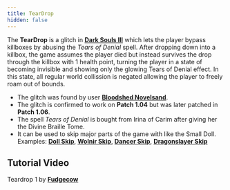 ```yaml
---
title: TearDrop
hidden: false
---
```



The **TearDrop** is a glitch in [**Dark Souls III**](/darksouls3) which lets the player bypass killboxes by abusing the *Tears of Denial* spell.
After dropping down into a killbox, the game assumes the player died but instead survives the drop through the killbox with 1 health point, turning the player in a state of becoming invisible and showing only the glowing Tears of Denial effect.
In this state, all regular world collission is negated allowing the player to freely roam out of bounds.

- The glitch was found by user [**Bloodshed Novelsand**](https://youtube.com/channel/UCIcL6aEG9D7ll8nHP3G6P7g).
- The glitch is confirmed to work on **Patch 1.04** but was later patched in **Patch 1.06**.
- The spell *Tears of Denial* is bought from Irina of Carim after giving her the Divine Braille Tome.
- It can be used to skip major parts of the game with like the Small Doll. Examples: [**Doll Skip**](/darksouls3/doll-skip), [**Wolnir Skip**](/darksouls3/wolnir-skip), [**Dancer Skip**](/darksouls3/dancer-skip), [**Dragonslayer Skip**](/darksouls3/dragonslayer-skip)

## Tutorial Video

<YouTube id="https://youtu.be/KM3U8O2PcU0" />

Teardrop 1 by [**Fudgecow**](https://youtube.com/channel/UCE7iRz8CWz7RQdsNDWVfc9g)

